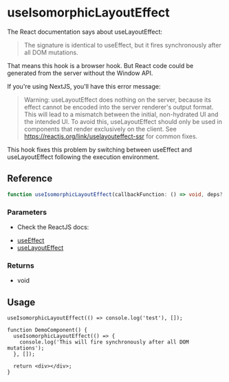 
<Meta title="hooks/useIsomorphicLayoutEffect" />

# useIsomorphicLayoutEffect

The React documentation says about useLayoutEffect:

> The signature is identical to useEffect, but it fires synchronously after all DOM mutations.

That means this hook is a browser hook. But React code could be generated from the server without
the Window API.

If you're using NextJS, you'll have this error message:

> Warning: useLayoutEffect does nothing on the server, because its effect cannot be encoded into the
> server renderer's output format. This will lead to a mismatch between the initial, non-hydrated UI
> and the intended UI. To avoid this, useLayoutEffect should only be used in components that render
> exclusively on the client. See https://reactjs.org/link/uselayouteffect-ssr for common fixes.

This hook fixes this problem by switching between useEffect and useLayoutEffect following the
execution environment.

## Reference

```ts
function useIsomorphicLayoutEffect(callbackFunction: () => void, deps?: Array<any>): void;
```

### Parameters

- Check the ReactJS docs:

* [useEffect](https://reactjs.org/docs/hooks-reference.html#useeffect)
* [useLayoutEffect](https://reactjs.org/docs/hooks-reference.html#uselayouteffect)

### Returns

- void

## Usage

```tsx
useIsomorphicLayoutEffect(() => console.log('test'), []);
```

```tsx
function DemoComponent() {
  useIsomorphicLayoutEffect(() => {
    console.log('This will fire synchronously after all DOM mutations');
  }, []);

  return <div></div>;
}
```
